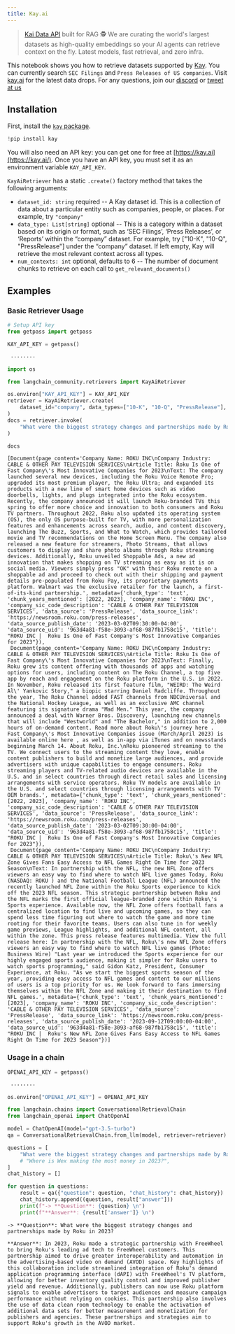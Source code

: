 ```yaml
---
title: Kay.ai
---
```


>[Kai Data API](https://www.kay.ai/) built for RAG 🕵️ We are curating the world's largest datasets as high-quality embeddings so your AI agents can retrieve context on the fly. Latest models, fast retrieval, and zero infra.

This notebook shows you how to retrieve datasets supported by [Kay](https://kay.ai/). You can currently search `SEC Filings` and `Press Releases of US companies`. Visit [kay.ai](https://kay.ai) for the latest data drops. For any questions, join our [discord](https://discord.gg/hAnE4e5T6M) or [tweet at us](https://twitter.com/vishalrohra_)

## Installation

First, install the [`kay` package](https://pypi.org/project/kay/).

```python
!pip install kay
```

You will also need an API key: you can get one for free at [https://kay.ai](https://kay.ai/). Once you have an API key, you must set it as an environment variable `KAY_API_KEY`.

`KayAiRetriever` has a static `.create()` factory method that takes the following arguments:

* `dataset_id: string` required -- A Kay dataset id. This is a collection of data about a particular entity such as companies, people, or places. For example, try `"company"`
* `data_type: List[string]` optional -- This is a category within a  dataset based on its origin or format, such as ‘SEC Filings’, ‘Press Releases’, or ‘Reports’ within the “company” dataset. For example, try ["10-K", "10-Q", "PressRelease"] under the “company” dataset. If left empty, Kay will retrieve the most relevant context across all types.
* `num_contexts: int` optional, defaults to 6 -- The number of document chunks to retrieve on each call to `get_relevant_documents()`

## Examples

### Basic Retriever Usage

```python
# Setup API key
from getpass import getpass

KAY_API_KEY = getpass()
```

```output
 ········
```

```python
import os

from langchain_community.retrievers import KayAiRetriever

os.environ["KAY_API_KEY"] = KAY_API_KEY
retriever = KayAiRetriever.create(
    dataset_id="company", data_types=["10-K", "10-Q", "PressRelease"], num_contexts=3
)
docs = retriever.invoke(
    "What were the biggest strategy changes and partnerships made by Roku in 2023??"
)
```

```python
docs
```

```output
[Document(page_content='Company Name: ROKU INC\nCompany Industry: CABLE & OTHER PAY TELEVISION SERVICES\nArticle Title: Roku Is One of Fast Company\'s Most Innovative Companies for 2023\nText: The company launched several new devices, including the Roku Voice Remote Pro; upgraded its most premium player, the Roku Ultra; and expanded its products with a new line of smart home devices such as video doorbells, lights, and plugs integrated into the Roku ecosystem. Recently, the company announced it will launch Roku-branded TVs this spring to offer more choice and innovation to both consumers and Roku TV partners. Throughout 2022, Roku also updated its operating system (OS), the only OS purpose-built for TV, with more personalization features and enhancements across search, audio, and content discovery, launching The Buzz, Sports, and What to Watch, which provides tailored movie and TV recommendations on the Home Screen Menu. The company also released a new feature for streamers, Photo Streams, that allows customers to display and share photo albums through Roku streaming devices. Additionally, Roku unveiled Shoppable Ads, a new ad innovation that makes shopping on TV streaming as easy as it is on social media. Viewers simply press "OK" with their Roku remote on a shoppable ad and proceed to check out with their shipping and payment details pre-populated from Roku Pay, its proprietary payments platform. Walmart was the exclusive retailer for the launch, a first-of-its-kind partnership.', metadata={'chunk_type': 'text', 'chunk_years_mentioned': [2022, 2023], 'company_name': 'ROKU INC', 'company_sic_code_description': 'CABLE & OTHER PAY TELEVISION SERVICES', 'data_source': 'PressRelease', 'data_source_link': 'https://newsroom.roku.com/press-releases', 'data_source_publish_date': '2023-03-02T09:30:00-04:00', 'data_source_uid': '963d4a81-f58e-3093-af68-987fb1758c15', 'title': "ROKU INC |  Roku Is One of Fast Company's Most Innovative Companies for 2023"}),
 Document(page_content='Company Name: ROKU INC\nCompany Industry: CABLE & OTHER PAY TELEVISION SERVICES\nArticle Title: Roku Is One of Fast Company\'s Most Innovative Companies for 2023\nText: Finally, Roku grew its content offering with thousands of apps and watching options for users, including content on The Roku Channel, a top five app by reach and engagement on the Roku platform in the U.S. in 2022. In November, Roku released its first feature film, "WEIRD: The Weird Al\' Yankovic Story," a biopic starring Daniel Radcliffe. Throughout the year, The Roku Channel added FAST channels from NBCUniversal and the National Hockey League, as well as an exclusive AMC channel featuring its signature drama "Mad Men." This year, the company announced a deal with Warner Bros. Discovery, launching new channels that will include "Westworld" and "The Bachelor," in addition to 2,000 hours of on-demand content. Read more about Roku\'s journey here . Fast Company\'s Most Innovative Companies issue (March/April 2023) is available online here , as well as in-app via iTunes and on newsstands beginning March 14. About Roku, Inc.\nRoku pioneered streaming to the TV. We connect users to the streaming content they love, enable content publishers to build and monetize large audiences, and provide advertisers with unique capabilities to engage consumers. Roku streaming players and TV-related audio devices are available in the U.S. and in select countries through direct retail sales and licensing arrangements with service operators. Roku TV models are available in the U.S. and select countries through licensing arrangements with TV OEM brands.', metadata={'chunk_type': 'text', 'chunk_years_mentioned': [2022, 2023], 'company_name': 'ROKU INC', 'company_sic_code_description': 'CABLE & OTHER PAY TELEVISION SERVICES', 'data_source': 'PressRelease', 'data_source_link': 'https://newsroom.roku.com/press-releases', 'data_source_publish_date': '2023-03-02T09:30:00-04:00', 'data_source_uid': '963d4a81-f58e-3093-af68-987fb1758c15', 'title': "ROKU INC |  Roku Is One of Fast Company's Most Innovative Companies for 2023"}),
 Document(page_content='Company Name: ROKU INC\nCompany Industry: CABLE & OTHER PAY TELEVISION SERVICES\nArticle Title: Roku\'s New NFL Zone Gives Fans Easy Access to NFL Games Right On Time for 2023 Season\nText: In partnership with the NFL, the new NFL Zone offers viewers an easy way to find where to watch NFL live games Today, Roku (NASDAQ: ROKU ) and the National Football League (NFL) announced the recently launched NFL Zone within the Roku Sports experience to kick off the 2023 NFL season. This strategic partnership between Roku and the NFL marks the first official league-branded zone within Roku\'s Sports experience. Available now, the NFL Zone offers football fans a centralized location to find live and upcoming games, so they can spend less time figuring out where to watch the game and more time rooting for their favorite teams. Users can also tune in for weekly game previews, League highlights, and additional NFL content, all within the zone. This press release features multimedia. View the full release here: In partnership with the NFL, Roku\'s new NFL Zone offers viewers an easy way to find where to watch NFL live games (Photo: Business Wire) "Last year we introduced the Sports experience for our highly engaged sports audience, making it simpler for Roku users to watch sports programming," said Gidon Katz, President, Consumer Experience, at Roku. "As we start the biggest sports season of the year, providing easy access to NFL games and content to our millions of users is a top priority for us. We look forward to fans immersing themselves within the NFL Zone and making it their destination to find NFL games.', metadata={'chunk_type': 'text', 'chunk_years_mentioned': [2023], 'company_name': 'ROKU INC', 'company_sic_code_description': 'CABLE & OTHER PAY TELEVISION SERVICES', 'data_source': 'PressRelease', 'data_source_link': 'https://newsroom.roku.com/press-releases', 'data_source_publish_date': '2023-09-12T09:00:00-04:00', 'data_source_uid': '963d4a81-f58e-3093-af68-987fb1758c15', 'title': "ROKU INC |  Roku's New NFL Zone Gives Fans Easy Access to NFL Games Right On Time for 2023 Season"})]
```

### Usage in a chain

```python
OPENAI_API_KEY = getpass()
```

```output
 ········
```

```python
os.environ["OPENAI_API_KEY"] = OPENAI_API_KEY
```

```python
from langchain.chains import ConversationalRetrievalChain
from langchain_openai import ChatOpenAI

model = ChatOpenAI(model="gpt-3.5-turbo")
qa = ConversationalRetrievalChain.from_llm(model, retriever=retriever)
```

```python
questions = [
    "What were the biggest strategy changes and partnerships made by Roku in 2023?"
    # "Where is Wex making the most money in 2023?",
]
chat_history = []

for question in questions:
    result = qa({"question": question, "chat_history": chat_history})
    chat_history.append((question, result["answer"]))
    print(f"-> **Question**: {question} \n")
    print(f"**Answer**: {result['answer']} \n")
```

```output
-> **Question**: What were the biggest strategy changes and partnerships made by Roku in 2023?

**Answer**: In 2023, Roku made a strategic partnership with FreeWheel to bring Roku's leading ad tech to FreeWheel customers. This partnership aimed to drive greater interoperability and automation in the advertising-based video on demand (AVOD) space. Key highlights of this collaboration include streamlined integration of Roku's demand application programming interface (dAPI) with FreeWheel's TV platform, allowing for better inventory quality control and improved publisher yield and revenue. Additionally, publishers can now use Roku platform signals to enable advertisers to target audiences and measure campaign performance without relying on cookies. This partnership also involves the use of data clean room technology to enable the activation of additional data sets for better measurement and monetization for publishers and agencies. These partnerships and strategies aim to support Roku's growth in the AVOD market.
```

